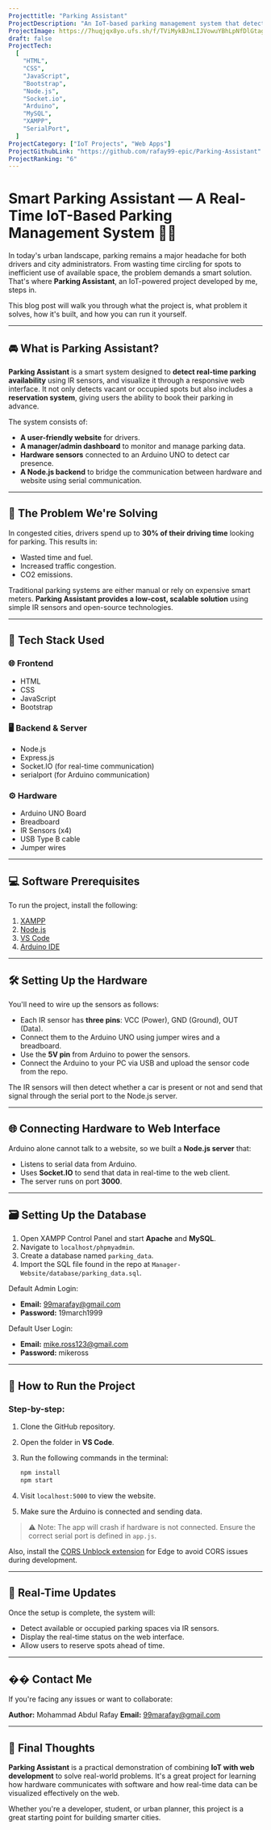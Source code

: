 ```yaml
---
Projecttitle: "Parking Assistant"
ProjectDescription: "An IoT-based parking management system that detects available parking spots using Arduino and IR sensors, provides real-time updates, and allows reservations through a web interface."
ProjectImage: https://7huqjqx8yo.ufs.sh/f/TViMykBJnLIJVowuYBhLpNfDlGtag3IM2qo1QCHSWJuVyn47
draft: false
ProjectTech:
  [
    "HTML",
    "CSS",
    "JavaScript",
    "Bootstrap",
    "Node.js",
    "Socket.io",
    "Arduino",
    "MySQL",
    "XAMPP",
    "SerialPort",
  ]
ProjectCategory: ["IoT Projects", "Web Apps"]
ProjectGithubLink: "https://github.com/rafay99-epic/Parking-Assistant"
ProjectRanking: "6"
---
```


# Smart Parking Assistant — A Real-Time IoT-Based Parking Management System 🚗📡

In today's urban landscape, parking remains a major headache for both drivers and city administrators. From wasting time circling for spots to inefficient use of available space, the problem demands a smart solution. That's where **Parking Assistant**, an IoT-powered project developed by me, steps in.

This blog post will walk you through what the project is, what problem it solves, how it's built, and how you can run it yourself.

---

## 🚘 What is Parking Assistant?

**Parking Assistant** is a smart system designed to **detect real-time parking availability** using IR sensors, and visualize it through a responsive web interface. It not only detects vacant or occupied spots but also includes a **reservation system**, giving users the ability to book their parking in advance.

The system consists of:

- **A user-friendly website** for drivers.
- **A manager/admin dashboard** to monitor and manage parking data.
- **Hardware sensors** connected to an Arduino UNO to detect car presence.
- **A Node.js backend** to bridge the communication between hardware and website using serial communication.

---

## 🎯 The Problem We're Solving

In congested cities, drivers spend up to **30% of their driving time** looking for parking. This results in:

- Wasted time and fuel.
- Increased traffic congestion.
- CO2 emissions.

Traditional parking systems are either manual or rely on expensive smart meters. **Parking Assistant provides a low-cost, scalable solution** using simple IR sensors and open-source technologies.

---

## 🔧 Tech Stack Used

### 🌐 Frontend

- HTML
- CSS
- JavaScript
- Bootstrap

### 🖥️ Backend & Server

- Node.js
- Express.js
- Socket.IO (for real-time communication)
- serialport (for Arduino communication)

### ⚙️ Hardware

- Arduino UNO Board
- Breadboard
- IR Sensors (x4)
- USB Type B cable
- Jumper wires

---

## 💻 Software Prerequisites

To run the project, install the following:

1. [XAMPP](https://www.ionos.com/digitalguide/server/tools/xampp-tutorial-create-your-own-local-test-server/)
2. [Node.js](https://treehouse.github.io/installation-guides/windows/node-windows.html)
3. [VS Code](https://medium.com/nerd-for-tech/install-visual-studio-code-fe3908c5cf15)
4. [Arduino IDE](https://www.tutorialspoint.com/arduino/arduino_installation.htm)

---

## 🛠️ Setting Up the Hardware

You'll need to wire up the sensors as follows:

- Each IR sensor has **three pins**: VCC (Power), GND (Ground), OUT (Data).
- Connect them to the Arduino UNO using jumper wires and a breadboard.
- Use the **5V pin** from Arduino to power the sensors.
- Connect the Arduino to your PC via USB and upload the sensor code from the repo.

The IR sensors will then detect whether a car is present or not and send that signal through the serial port to the Node.js server.

---

## 🌐 Connecting Hardware to Web Interface

Arduino alone cannot talk to a website, so we built a **Node.js server** that:

- Listens to serial data from Arduino.
- Uses **Socket.IO** to send that data in real-time to the web client.
- The server runs on port **3000**.

---

## 🗃️ Setting Up the Database

1. Open XAMPP Control Panel and start **Apache** and **MySQL**.
2. Navigate to `localhost/phpmyadmin`.
3. Create a database named `parking_data`.
4. Import the SQL file found in the repo at `Manager-Website/database/parking_data.sql`.

Default Admin Login:

- **Email:** [99marafay@gmail.com](mailto:99marafay@gmail.com)
- **Password:** 19march1999

Default User Login:

- **Email:** [mike.ross123@gmail.com](mailto:mike.ross123@gmail.com)
- **Password:** mikeross

---

## 🚀 How to Run the Project

### Step-by-step:

1. Clone the GitHub repository.
2. Open the folder in **VS Code**.
3. Run the following commands in the terminal:

   ```bash
   npm install
   npm start
   ```

4. Visit `localhost:5000` to view the website.
5. Make sure the Arduino is connected and sending data.

> ⚠️ Note: The app will crash if hardware is not connected. Ensure the correct serial port is defined in `app.js`.

Also, install the [CORS Unblock extension](https://microsoftedge.microsoft.com/addons/detail/cors-unblock/hkjklmhkbkdhlgnnfbbcihcajofmjgbh) for Edge to avoid CORS issues during development.

---

## 📍 Real-Time Updates

Once the setup is complete, the system will:

- Detect available or occupied parking spaces via IR sensors.
- Display the real-time status on the web interface.
- Allow users to reserve spots ahead of time.

---

## �� Contact Me

If you're facing any issues or want to collaborate:

**Author:** Mohammad Abdul Rafay
**Email:** [99marafay@gmail.com](mailto:99marafay@gmail.com)

---

## 🎯 Final Thoughts

**Parking Assistant** is a practical demonstration of combining **IoT with web development** to solve real-world problems. It's a great project for learning how hardware communicates with software and how real-time data can be visualized effectively on the web.

Whether you're a developer, student, or urban planner, this project is a great starting point for building smarter cities.
